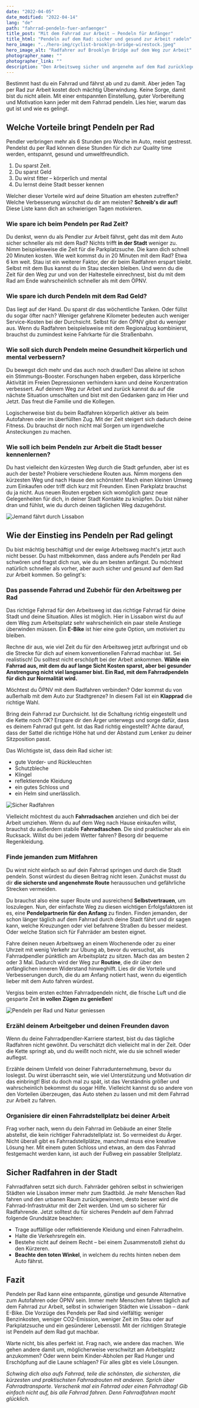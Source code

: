 ```yaml
---
date: "2022-04-05"
date_modified: "2022-04-14"
lang: "de"
path: "fahrrad-pendeln-fuer-anfaenger"
title_post: "Mit dem Fahrrad zur Arbeit – Pendeln für Anfänger"
title_html: "Pendeln auf dem Rad: sicher und gesund zur Arbeit radeln"
hero_image: "../hero-img/cyclist-brooklyn-bridge-wirestock.jpeg"
hero_image_alt: "Radfahrer auf Brooklyn Bridge auf dem Weg zur Arbeit"
photographer_name: ""
photographer_link: ""
description: "Den Arbeitsweg sicher und angenehm auf dem Rad zurücklegen? Lies hier, wie du Benzinkosten sparst, Stau und Parkplatzsuche vermeidest, fitter und entspannter wirst und das alles umweltfreundlich auf dem Rad."
---
```


Bestimmt hast du ein Fahrrad und fährst ab und zu damit. Aber jeden Tag per Rad zur Arbeit kostet doch mächtig Überwindung. Keine Sorge, damit bist du nicht allein. Mit einer entspannten Einstellung, guter Vorbereitung und Motivation kann jeder mit dem Fahrrad pendeln. Lies hier, warum das gut ist und wie es gelingt.

## Welche Vorteile bringt Pendeln per Rad

Pendler verbringen mehr als 6 Stunden pro Woche im Auto, meist gestresst. Pendelst du per Rad können diese Stunden für dich zur Quality time werden, entspannt, gesund und umweltfreundlich.

1.  Du sparst Zeit.
2.  Du sparst Geld
3.  Du wirst fitter – körperlich und mental
4.  Du lernst deine Stadt besser kennen

Welcher dieser Vorteile wird auf deine Situation am ehesten zutreffen? Welche Verbesserung wünschst du dir am meisten? **Schreib's dir auf!** Diese Liste kann dich an schwierigen Tagen motivieren.

### Wie spare ich beim Pendeln per Rad Zeit?

Du denkst, wenn du als Pendler zur Arbeit fährst, geht das mit dem Auto sicher schneller als mit dem Rad? Nichts trifft **in der Stadt** weniger zu. Nimm beispielsweise die Zeit für die Parkplatzsuche. Die kann dich schnell 20 Minuten kosten. Wie weit kommst du in 20 Minuten mit dem Rad? Etwa 6 km weit. Stau ist ein weiterer Faktor, der dir beim Radfahren erspart bleibt. Selbst mit dem Bus kannst du im Stau stecken bleiben. Und wenn du die Zeit für den Weg zur und von der Haltestelle einrechnest, bist du mit dem Rad am Ende wahrscheinlich schneller als mit dem ÖPNV.

### Wie spare ich durch Pendeln mit dem Rad Geld?

Das liegt auf der Hand. Du sparst dir das wöchentliche Tanken. Oder füllst du sogar öfter nach? Weniger gefahrene Kilometer bedeuten auch weniger Service-Kosten bei der Durchsicht. Selbst für den ÖPNV gibst du weniger aus. Wenn du Radfahren beispielsweise mit dem Regionalzug kombinierst, brauchst du zumindest keine Fahrkarte für die Straßenbahn.

### Wie soll sich durch Pendeln meine Gesundheit körperlich und mental verbessern?

Du bewegst dich mehr und das auch noch draußen! Das alleine ist schon ein Stimmungs-Booster. Forschungen haben ergeben, dass körperliche Aktivität im Freien Depressionen verhindern kann und deine Konzentration verbessert. Auf deinem Weg zur Arbeit und zurück kannst du auf die nächste Situation umschalten und bist mit den Gedanken ganz im Hier und Jetzt. Das freut die Familie und die Kollegen.

Logischerweise bist du beim Radfahren körperlich aktiver als beim Autofahren oder im überfüllten Zug. Mit der Zeit steigert sich dadurch deine Fitness. Du brauchst dir noch nicht mal Sorgen um irgendwelche Ansteckungen zu machen.

### Wie soll ich beim Pendeln zur Arbeit die Stadt besser kennenlernen?

Du hast vielleicht den kürzesten Weg durch die Stadt gefunden, aber ist es auch der beste? Probiere verschiedene Routen aus. Nimm morgens den kürzesten Weg und nach Hause den schönsten! Mach einen kleinen Umweg zum Einkaufen oder triff dich kurz mit Freunden. Einen Parkplatz brauchst du ja nicht. Aus neuen Routen ergeben sich womöglich ganz neue Gelegenheiten für dich, in deiner Stadt Kontakte zu knüpfen. Du bist näher dran und fühlst, wie du durch deinen täglichen Weg dazugehörst.

![Jemand fährt durch Lissabon](../img/Man-bike-Lisboa.jpg)

## Wie der Einstieg ins Pendeln per Rad gelingt

Du bist mächtig beschäftigt und der ewige Arbeitsweg macht's jetzt auch nicht besser. Du hast mitbekommen, dass andere aufs Pendeln per Rad schwören und fragst dich nun, wie du am besten anfängst. Du möchtest natürlich schneller als vorher, aber auch sicher und gesund auf dem Rad zur Arbeit kommen. So gelingt's:

### Das passende Fahrrad und Zubehör für den Arbeitsweg per Rad

Das richtige Fahrrad für den Arbeitsweg ist das richtige Fahrrad für deine Stadt und deine Situation. Alles ist möglich. Hier in Lissabon wirst du auf dem Weg zum Arbeitsplatz sehr wahrscheinlich ein paar steile Anstiege überwinden müssen. Ein **E-Bike** ist hier eine gute Option, um motiviert zu bleiben.

Rechne dir aus, wie viel Zeit du für den Arbeitsweg jetzt aufbringst und ob die Strecke für dich auf einem konventionellen Fahrrad machbar ist. Sei realistisch! Du solltest nicht erschöpft bei der Arbeit ankommen. **Wähle ein Fahrrad aus, mit dem du auf lange Sicht Kosten sparst, aber bei gesunder Anstrengung nicht viel langsamer bist. Ein Rad, mit dem Fahrradpendeln für dich zur Normalität wird.**

Möchtest du ÖPNV mit dem Radfahren verbinden? Oder kommst du von außerhalb mit dem Auto zur Stadtgrenze? In diesem Fall ist ein **Klapprad** die richtige Wahl.

Bring dein Fahrrad zur Durchsicht. Ist die Schaltung richtig eingestellt und die Kette noch OK? Erspare dir den Ärger unterwegs und sorge dafür, dass es deinem Fahrrad gut geht. Ist das Rad richtig eingestellt? Achte darauf, dass der Sattel die richtige Höhe hat und der Abstand zum Lenker zu deiner Sitzposition passt.

Das Wichtigste ist, dass dein Rad sicher ist:

- gute Vorder- und Rückleuchten
- Schutzbleche
- Klingel
- reflektierende Kleidung
- ein gutes Schloss und
- ein Helm sind unerlässlich.

![Sicher Radfahren](../img/Sicherheit.jpg)

Vielleicht möchtest du auch **Fahrradsachen** anziehen und dich bei der Arbeit umziehen. Wenn du auf dem Weg nach Hause einkaufen willst, brauchst du außerdem stabile **Fahrradtaschen**. Die sind praktischer als ein Rucksack. Willst du bei jedem Wetter fahren? Besorg dir bequeme Regenkleidung.

### Finde jemanden zum Mitfahren

Du wirst nicht einfach so auf dein Fahrrad springen und durch die Stadt pendeln. Sonst würdest du diesen Beitrag nicht lesen. Zunächst musst du dir **die sicherste und angenehmste Route** heraussuchen und gefährliche Strecken vermeiden.

Du brauchst also eine super Route und ausreichend **Selbstvertrauen**, um loszulegen. Nun, der einfachste Weg zu diesen wichtigen Erfolgsfaktoren ist es, eine **Pendelpartnerin für den Anfang** zu finden. Finden jemanden, der schon länger täglich auf dem Fahrrad durch deine Stadt fährt und dir sagen kann, welche Kreuzungen oder viel befahrene Straßen du besser meidest. Oder welche Station sich für Fahrräder am besten eignet.

Fahre deinen neuen Arbeitsweg an einem Wochenende oder zu einer Uhrzeit mit wenig Verkehr zur Übung ab, bevor du versuchst, als Fahrradpendler pünktlich am Arbeitsplatz zu sitzen. Mach das am besten 2 oder 3 Mal. Dadurch wird der Weg zur **Routine**, die dir über den anfänglichen inneren Widerstand hinweghilft. Lies dir die Vorteile und Verbesserungen durch, die du am Anfang notiert hast, wenn du eigentlich lieber mit dem Auto fahren würdest.

Vergiss beim ersten echten Fahrradpendeln nicht, die frische Luft und die gesparte Zeit **in vollen Zügen zu genießen**!

![Pendeln per Rad und Natur geniessen](../img/cycle-commute-morning.jpg)

### Erzähl deinem Arbeitgeber und deinen Freunden davon

Wenn du deine Fahrradpendler-Karriere startest, bist du das tägliche Radfahren nicht gewöhnt. Du verschätzt dich vielleicht mal in der Zeit. Oder die Kette springt ab, und du weißt noch nicht, wie du sie schnell wieder auflegst.

Erzähle deinem Umfeld von deiner Fahrradunternehmung, bevor du loslegst. Du wirst überrascht sein, wie viel Unterstützung und Motivation dir das einbringt! Bist du doch mal zu spät, ist das Verständnis größer und wahrscheinlich bekommst du sogar Hilfe. Vielleicht kannst du so andere von den Vorteilen überzeugen, das Auto stehen zu lassen und mit dem Fahrrad zur Arbeit zu fahren.

### Organisiere dir einen Fahrradstellplatz bei deiner Arbeit

Frag vorher nach, wenn du dein Fahrrad im Gebäude an einer Stelle abstellst, die kein richtiger Fahrradstellplatz ist. So vermeidest du Ärger. Nicht überall gibt es Fahrradstellplätze, manchmal muss eine kreative Lösung her. Mit einem guten Schloss und etwas, an dem das Fahrrad festgemacht werden kann, ist auch der Fußweg ein passabler Stellplatz.

## Sicher Radfahren in der Stadt

Fahrradfahren setzt sich durch. Fahrräder gehören selbst in schwierigen Städten wie Lissabon immer mehr zum Stadtbild. Je mehr Menschen Rad fahren und den urbanen Raum zurückgewinnen, desto besser wird die Fahrrad-Infrastruktur mit der Zeit werden. Und um so sicherer für Radfahrende. Jetzt solltest du für sicheres Pendeln auf dem Fahrrad folgende Grundsätze beachten:

- Trage auffällige oder reflektierende Kleidung und einen Fahrradhelm.
- Halte die Verkehrsregeln ein.
- Bestehe nicht auf deinem Recht – bei einem Zusammenstoß ziehst du den Kürzeren.
- **Beachte den toten Winkel**, in welchem du rechts hinten neben dem Auto fährst.

## Fazit

Pendeln per Rad kann eine entspannte, günstige und gesunde Alternative zum Autofahren oder ÖPNV sein. Immer mehr Menschen fahren täglich auf dem Fahrrad zur Arbeit, selbst in schwierigen Städten wie Lissabon – dank E-Bike. Die Vorzüge des Pendels per Rad sind vielfältig: weniger Benzinkosten, weniger CO2-Emission, weniger Zeit im Stau oder auf Parkplatzsuche und ein gesünderer Lebensstil. Mit der richtigen Strategie ist Pendeln auf dem Rad gut machbar.

Warte nicht, bis alles perfekt ist. Frag nach, wie andere das machen. Wie gehen andere damit um, möglicherweise verschwitzt am Arbeitsplatz anzukommen? Oder wenn beim Kinder-Abholen per Rad Hunger und Erschöpfung auf die Laune schlagen? Für alles gibt es viele Lösungen.

_Schwing dich also aufs Fahrrad, teile die schönsten, die sichersten, die kürzesten und praktischsten Fahrradrouten mit anderen. Sprich über Fahrradtransporte. Verschenk mal ein Fahrrad oder einen Fahrradtag! Gib einfach nicht auf, bis alle Fahrrad fahren. Denn Fahrradfahren macht glücklich._

